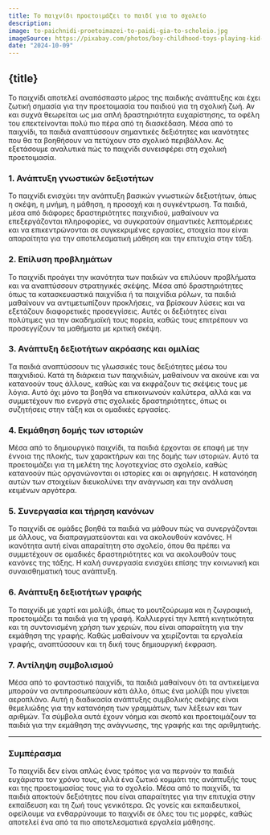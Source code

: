 ```yaml
---
title: Το παιχνίδι προετοιμάζει το παιδί για το σχολείο
description:
image: to-paichnidi-proetoimazei-to-paidi-gia-to-scholeio.jpg
imageSource: https://pixabay.com/photos/boy-childhood-toys-playing-kid-1093759/
date: "2024-10-09"
---
```


## {title}

Το παιχνίδι αποτελεί αναπόσπαστο μέρος της παιδικής ανάπτυξης και έχει ζωτική σημασία για την προετοιμασία του παιδιού για τη σχολική ζωή. Αν και συχνά θεωρείται ως μια απλή δραστηριότητα ευχαρίστησης, τα οφέλη του επεκτείνονται πολύ πιο πέρα από τη διασκέδαση. Μέσα από το παιχνίδι, τα παιδιά αναπτύσσουν σημαντικές δεξιότητες και ικανότητες που θα τα βοηθήσουν να πετύχουν στο σχολικό περιβάλλον. Ας εξετάσουμε αναλυτικά πώς το παιχνίδι συνεισφέρει στη σχολική προετοιμασία.

### 1. Ανάπτυξη γνωστικών δεξιοτήτων

Το παιχνίδι ενισχύει την ανάπτυξη βασικών γνωστικών δεξιοτήτων, όπως η σκέψη, η μνήμη, η μάθηση, η προσοχή και η συγκέντρωση. Τα παιδιά, μέσα από διάφορες δραστηριότητες παιχνιδιού, μαθαίνουν να επεξεργάζονται πληροφορίες, να συγκρατούν σημαντικές λεπτομέρειες και να επικεντρώνονται σε συγκεκριμένες εργασίες, στοιχεία που είναι απαραίτητα για την αποτελεσματική μάθηση και την επιτυχία στην τάξη.

### 2. Επίλυση προβλημάτων

Το παιχνίδι προάγει την ικανότητα των παιδιών να επιλύουν προβλήματα και να αναπτύσσουν στρατηγικές σκέψης. Μέσα από δραστηριότητες όπως τα κατασκευαστικά παιχνίδια ή τα παιχνίδια ρόλων, τα παιδιά μαθαίνουν να αντιμετωπίζουν προκλήσεις, να βρίσκουν λύσεις και να εξετάζουν διαφορετικές προσεγγίσεις. Αυτές οι δεξιότητες είναι πολύτιμες για την ακαδημαϊκή τους πορεία, καθώς τους επιτρέπουν να προσεγγίζουν τα μαθήματα με κριτική σκέψη.

### 3. Ανάπτυξη δεξιοτήτων ακρόασης και ομιλίας

Τα παιδιά αναπτύσσουν τις γλωσσικές τους δεξιότητες μέσω του παιχνιδιού. Κατά τη διάρκεια των παιχνιδιών, μαθαίνουν να ακούνε και να κατανοούν τους άλλους, καθώς και να εκφράζουν τις σκέψεις τους με λόγια. Αυτό όχι μόνο τα βοηθά να επικοινωνούν καλύτερα, αλλά και να συμμετέχουν πιο ενεργά στις σχολικές δραστηριότητες, όπως οι συζητήσεις στην τάξη και οι ομαδικές εργασίες.

### 4. Εκμάθηση δομής των ιστοριών

Μέσα από το δημιουργικό παιχνίδι, τα παιδιά έρχονται σε επαφή με την έννοια της πλοκής, των χαρακτήρων και της δομής των ιστοριών. Αυτό τα προετοιμάζει για τη μελέτη της λογοτεχνίας στο σχολείο, καθώς κατανοούν πώς οργανώνονται οι ιστορίες και οι αφηγήσεις. Η κατανόηση αυτών των στοιχείων διευκολύνει την ανάγνωση και την ανάλυση κειμένων αργότερα.

### 5. Συνεργασία και τήρηση κανόνων

Το παιχνίδι σε ομάδες βοηθά τα παιδιά να μάθουν πώς να συνεργάζονται με άλλους, να διαπραγματεύονται και να ακολουθούν κανόνες. Η ικανότητα αυτή είναι απαραίτητη στο σχολείο, όπου θα πρέπει να συμμετέχουν σε ομαδικές δραστηριότητες και να ακολουθούν τους κανόνες της τάξης. Η καλή συνεργασία ενισχύει επίσης την κοινωνική και συναισθηματική τους ανάπτυξη.

### 6. Ανάπτυξη δεξιοτήτων γραφής

Το παιχνίδι με χαρτί και μολύβι, όπως το μουτζούρωμα και η ζωγραφική, προετοιμάζει τα παιδιά για τη γραφή. Καλλιεργεί την λεπτή κινητικότητα και τη συντονισμένη χρήση των χεριών, που είναι απαραίτητη για την εκμάθηση της γραφής. Καθώς μαθαίνουν να χειρίζονται τα εργαλεία γραφής, αναπτύσσουν και τη δική τους δημιουργική έκφραση.

### 7. Αντίληψη συμβολισμού

Μέσα από το φανταστικό παιχνίδι, τα παιδιά μαθαίνουν ότι τα αντικείμενα μπορούν να αντιπροσωπεύουν κάτι άλλο, όπως ένα μολύβι που γίνεται αεροπλάνο. Αυτή η διαδικασία ανάπτυξης συμβολικής σκέψης είναι θεμελιώδης για την κατανόηση των γραμμάτων, των λέξεων και των αριθμών. Τα σύμβολα αυτά έχουν νόημα και σκοπό και προετοιμάζουν τα παιδιά για την εκμάθηση της ανάγνωσης, της γραφής και της αριθμητικής.

---

### Συμπέρασμα

Το παιχνίδι δεν είναι απλώς ένας τρόπος για να περνούν τα παιδιά ευχάριστα τον χρόνο τους, αλλά ένα ζωτικό κομμάτι της ανάπτυξής τους και της προετοιμασίας τους για το σχολείο. Μέσα από το παιχνίδι, τα παιδιά αποκτούν δεξιότητες που είναι απαραίτητες για την επιτυχία στην εκπαίδευση και τη ζωή τους γενικότερα. Ως γονείς και εκπαιδευτικοί, οφείλουμε να ενθαρρύνουμε το παιχνίδι σε όλες του τις μορφές, καθώς αποτελεί ένα από τα πιο αποτελεσματικά εργαλεία μάθησης.
